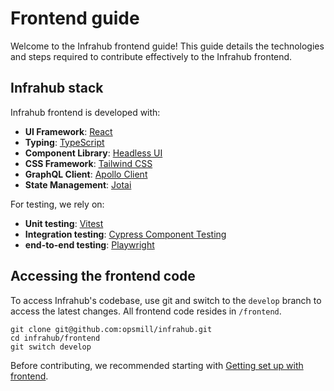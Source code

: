 # Frontend guide

Welcome to the Infrahub frontend guide! This guide details the technologies and steps required to contribute effectively to the Infrahub frontend.

## Infrahub stack

Infrahub frontend is developed with:

- **UI Framework**: [React](https://react.dev/)
- **Typing**: [TypeScript](https://www.typescriptlang.org/)
- **Component Library**: [Headless UI](https://headlessui.com/)
- **CSS Framework**: [Tailwind CSS](https://tailwindcss.com/)
- **GraphQL Client**: [Apollo Client](https://www.apollographql.com/docs/react/)
- **State Management**: [Jotai](https://jotai.org/)

For testing, we rely on:

- **Unit testing**: [Vitest](https://vitest.dev/)
- **Integration testing**: [Cypress Component Testing](https://docs.cypress.io/guides/component-testing/overview)
- **end-to-end testing**: [Playwright](https://playwright.dev/)

## Accessing the frontend code

To access Infrahub's codebase, use git and switch to the `develop` branch to access the latest changes. All frontend code resides in `/frontend`.

```shell
git clone git@github.com:opsmill/infrahub.git
cd infrahub/frontend
git switch develop
```

Before contributing, we recommended starting with [Getting set up with frontend](getting-set-up).
